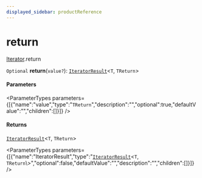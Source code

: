 ```yaml
---
displayed_sidebar: productReference
---
```



# return

[Iterator](../../interfaces/Iterator.mdx).return

`Optional` **return**(`value?`): [`IteratorResult`](../../types/IteratorResult.mdx)<`T`, `TReturn`\>

#### Parameters

<ParameterTypes parameters={[{"name":"value","type":"`TReturn`","description":"","optional":true,"defaultValue":"","children":[]}]} />

#### Returns

[`IteratorResult`](../../types/IteratorResult.mdx)<`T`, `TReturn`\>

<ParameterTypes parameters={[{"name":"IteratorResult","type":"[`IteratorResult`](../../types/IteratorResult.mdx)<`T`, `TReturn`\\>","optional":false,"defaultValue":"","description":"","children":[]}]} />
